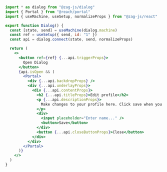 ```jsx
import * as dialog from "@zag-js/dialog"
import { Portal } from "@reach/portal"
import { useMachine, useSetup, normalizeProps } from "@zag-js/react"

export function Dialog() {
  const [state, send] = useMachine(dialog.machine)
  const ref = useSetup({ send, id: "1" })
  const api = dialog.connect(state, send, normalizeProps)

  return (
    <>
      <button ref={ref} {...api.triggerProps}>
        Open Dialog
      </button>
      {api.isOpen && (
        <Portal>
          <div {...api.backdropProps} />
          <div {...api.underlayProps}>
            <div {...api.contentProps}>
              <h2 {...api.titleProps}>Edit profile</h2>
              <p {...api.descriptionProps}>
                Make changes to your profile here. Click save when you are done.
              </p>
              <div>
                <input placeholder="Enter name..." />
                <button>Save</button>
              </div>
              <button {...api.closeButtonProps}>Close</button>
            </div>
          </div>
        </Portal>
      )}
    </>
  )
}
```
